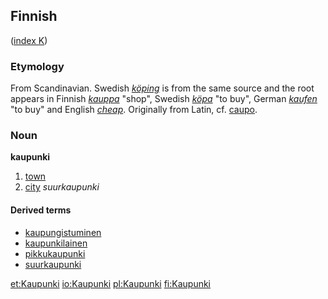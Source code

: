 ==Finnish==
([[Wiktionary:Finnish_index_k|index K]])

===Etymology===
From Scandinavian. Swedish ''[[köping]]'' is from the same source and the root appears in Finnish ''[[kauppa]]'' "shop", Swedish ''[[köpa]]'' "to buy", German ''[[kaufen]]'' "to buy" and English ''[[cheap]]''. Originally from Latin, cf. [[caupo]].

===Noun===
'''kaupunki'''

# [[town]]
# [[city]] ''suurkaupunki''

====Derived terms====
*[[kaupungistuminen]]
*[[kaupunkilainen]]
*[[pikkukaupunki]]
*[[suurkaupunki]]

[[et:Kaupunki]]
[[io:Kaupunki]]
[[pl:Kaupunki]]
[[fi:Kaupunki]]